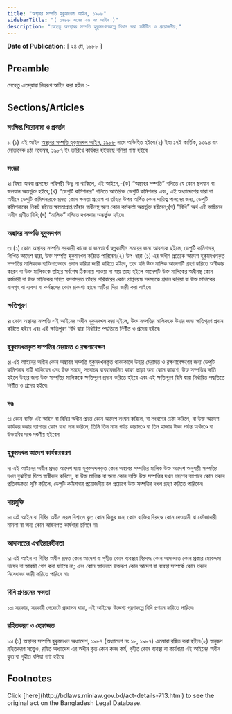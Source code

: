 ```yaml
---
title: "অস্থাবর সম্পত্তি হুকুমদখল আইন, ১৯৮৮"
sidebarTitle: "( ১৯৮৮ সনের ২৬ নং আইন )"
description: "যেহেতু অবস্থাবর সম্পত্তি হুকুমদখলকল্পে বিধান করা সমীচীন ও প্রয়োজনীয়;"
---
```


**Date of Publication:** [ ২৪ মে, ১৯৮৮ ]

## Preamble

সেহেতু এতদ্‌দ্বারা নিম্নরূপ আইন করা হইল :-

## Sections/Articles

### সংক্ষিপ্ত শিরোনামা ও প্রবর্তন

১৷ (১) এই আইন [অস্থাবর সম্পত্তি হুকুমদখল আইন, ১৯৮৮](/laws/volume-27/act-713 "অস্থাবর সম্পত্তি হুকুমদখল আইন, ১৯৮৮") নামে অভিহিত হইবে৷(২) ইহা ১৭ই কার্তিক, ১৩৯৪ বাং মোতাবেক ৪ঠা নভেম্বর, ১৯৮৭ ইং তারিখে কার্যকর হইয়াছে বলিয়া গণ্য হইবে৷

### সংজ্ঞা

২৷ বিষয় অথবা প্রসঙ্গের পরিপন্থী কিছু না থাকিলে, এই আইনে,-(ক) “অস্থাবর সম্পত্তি” বলিতে যে কোন স্থলযান বা জলযান অন্তর্ভুক্ত হইবে;(খ) “ডেপুটি কমিশনার” বলিতে অতিরিক্ত ডেপুটি কমিশনার এবং, এই অধ্যাদেশের দ্বারা বা অধীনে ডেপুটি কমিশনারকে প্রদত্ত কোন ক্ষমতা প্রয়োগ বা তাঁহার উপর অর্পিত কোন দায়িত্ব পালনের জন্য, ডেপুটি কমিশনারের নিকট হইতে ক্ষমতাপ্রাপ্ত তাঁহার অধীনস্থ অন্য কোন কর্মকর্তা অন্তর্ভুক্ত হইবেন;(গ) “বিধি” অর্থ এই আইনের অধীন প্রণীত বিধি;(ঘ) “মালিক” বলিতে দখলদার অন্তর্ভুক্ত হইবে৷

### অস্থাবর সম্পত্তি হুকুমদখল

৩৷ (১) কোন অস্থাবর সম্পত্তি সরকারী কাজে বা জনস্বার্থে স্বল্পকালীন সময়ের জন্য আবশ্যক হইলে, ডেপুটি কমিশনার, লিখিত আদেশ দ্বারা, উক্ত সম্পত্তি হুকুমদখল করিতে পারিবেন৷(২) উপ-ধারা (১) এর অধীন প্রত্যেক আদেশ হুকুমদখলকৃত সম্পত্তির মালিককে ব্যক্তিগতভাবে প্রদান করিয়া জারী করিতে হইবে, তবে যদি উক্ত মালিক আদেশটি গ্রহণ করিতে অস্বীকার করেন বা উক্ত মালিককে তাঁহার সর্বশেষ ঠিকানায় পাওয়া না যায় তাহা হইলে আদেশটি উক্ত মালিকের অধীনস্থ কোন কর্মচারী বা উক্ত মালিকের সহিত বসবাসরত তাঁহার পরিবারের কোন প্রাপ্তবয়স্ক সদস্যকে প্রদান করিয়া বা উক্ত মালিকের বাসগৃহ বা ব্যবসা বা কর্মস্থলের কোন প্রকাশ্য স্থানে আটিয়া দিয়া জারী করা যাইবে৷

### ক্ষতিপূরণ

৪৷ কোন অস্থাবর সম্পত্তি এই আইনের অধীন হুকুমদখল করা হইলে, উক্ত সম্পত্তির মালিককে উহার জন্য ক্ষতিপূরণ প্রদান করিতে হইবে এবং এই ক্ষতিপূরণ বিধি দ্বারা নির্ধারিত পদ্ধতিতে নির্ণীত ও প্রদেয় হইবে৷

### হুকুমদখলকৃত সম্পত্তির মেরামত ও রক্ষণাবেক্ষণ

৫৷ এই আইনের অধীন কোন অস্থাবর সম্পত্তি হুকুমদখলকৃত থাকাকালে উহার মেরামত ও রক্ষণাবেক্ষণের জন্য ডেপুটি কমিশনার দায়ী থাকিবেন এবং উক্ত সময়ে, সচরাচর ব্যবহারজনিত কারণ ছাড়া অন্য কোন কারণে, উক্ত সম্পত্তির ক্ষতি হইলে উহার জন্য উক্ত সম্পত্তির মালিককে ক্ষতিপূরণ প্রদান করিতে হইবে এবং এই ক্ষতিপূরণ বিধি দ্বারা নির্ধারিত পদ্ধতিতে নির্ণীত ও প্রদেয় হইবে৷

### দণ্ড

৬৷ কোন ব্যক্তি এই আইন বা বিধির অধীন প্রদত্ত কোন আদেশ লংঘন করিলে, বা লংঘনের চেষ্টা করিলে, বা উক্ত আদেশ কার্যকর করার ব্যাপারে কোন বাধা দান করিলে, তিনি তিন মাস পর্যন্ত কারাদণ্ডে বা তিন হাজার টাকা পর্যন্ত অর্থদণ্ডে বা উভয়বিধ দণ্ডে দণ্ডণীয় হইবেন৷

### হুকুমদখল আদেশ কার্যকরকরণ

৭৷ এই আইনের অধীন প্রদত্ত আদেশ দ্বারা হুকুমদখলকৃত কোন অস্থাবর সম্পত্তির মালিক উক্ত আদেশ অনুযায়ী সম্পত্তির দখল বুঝাইয়া দিতে অস্বীকার করিলে, বা উক্ত মালিক বা অন্য কোন ব্যক্তি উক্ত সম্পত্তির দখল গ্রহণের ব্যাপারে কোন প্রকার প্রতিবন্ধকতা সৃষ্টি করিলে, ডেপুটি কমিশনার প্রয়োজনীয় বল প্রয়োগে উক্ত সম্পত্তির দখল গ্রহণ করিতে পারিবেন৷

### দায়মুক্তি

৮৷ এই আইন বা বিধির অধীন সরল বিশ্বাসে কৃত কোন কিছুর জন্য কোন ব্যক্তির বিরুদ্ধে কোন দেওয়ানী বা ফৌজাদারী মামলা বা অন্য কোন আইনগত কার্যধারা চলিবে না৷

### আদালতের এখতিয়ারহীনতা

৯৷ এই আইন বা বিধির অধীন প্রদত্ত কোন আদেশ বা গৃহীত কোন ব্যবস্থার বিরুদ্ধে কোন আদালতে কোন প্রকার মোকদ্দমা দায়ের বা আরজী পেশ করা যাইবে না; এবং কোন আদালত উক্তরূপ কোন আদেশ বা ব্যবস্থা সম্পর্কে কোন প্রকার নিষেধাজ্ঞা জারী করিতে পারিবে না৷

### বিধি প্রণয়নের ক্ষমতা

১০৷ সরকার, সরকারী গেজেটে প্রজ্ঞাপন দ্বারা, এই আইনের উদ্দেশ্য পূরণকল্পে বিধি প্রণয়ন করিতে পারিবে৷

### রহিতকরণ ও হেফাজত

১১৷ (১) অস্থাবর সম্পত্তি হুকুমদখল অধ্যাদেশ, ১৯৮৭ (অধ্যাদেশ নং ১৮, ১৯৮৭) এতদ্বারা রহিত করা হইল৷(২) অনুরূপ রহিতকরণ সত্ত্বেও, রহিত অধ্যাদেশ এর অধীন কৃত কোন কাজ কর্ম, গৃহীত কোন ব্যবস্থা বা কার্যধারা এই আইনের অধীন কৃত বা গৃহীত বলিয়া গণ্য হইবে৷

## Footnotes

<Note>
  Click [here](http://bdlaws.minlaw.gov.bd/act-details-713.html) to see the original act on the Bangladesh Legal Database.
</Note>
